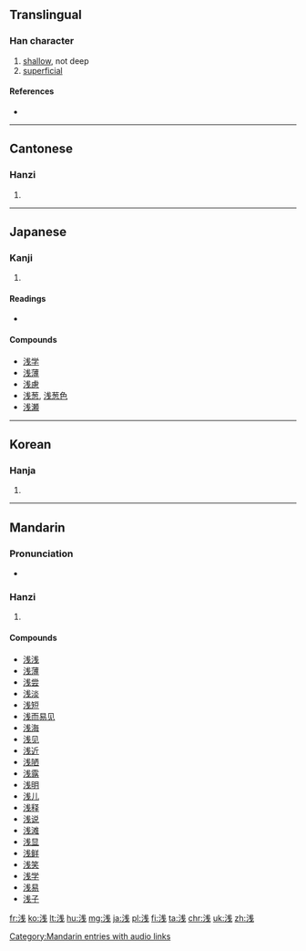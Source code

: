 {{also|淺}}
==Translingual==

===Han character===
{{Han char|rn=85|rad=水|as=06|snj=8|sn=9|four=|canj=水戈十 (EIJ)}}

# [[shallow]], not deep
# [[superficial]]

====References====
* {{Han ref|kx=0619.121|dkj=17452|hdz=31579.010|uh=6D45|ud=27973}}

----

==Cantonese==

===Hanzi===
{{yue-hanzi|jyut=|y=chin2|tra=淺}}

# {{defn|lang=yue|sort=水06}}

----

==Japanese==
{{ja-forms|浅|浅|[[淺]]}}

===Kanji===
{{ja-kanji|grade=4|rs=水06}}

# {{defn|lang=ja|sort=水06}}

====Readings====
* {{ja-readings|on=[[せん]] (sen)|kun=[[あさい]] (asai)}}

====Compounds====
* [[浅学]]
* [[浅薄]]
* [[浅慮]]
* [[浅葱]], [[浅葱色]]
* [[浅瀬]]

----

==Korean==

===Hanja===
{{ko-hanja|hangeul=천|eumhun=|rv=cheon|mr=ch'ŏn|y=chen}}

# {{defn|lang=ko|sort=水06}}

----

==Mandarin==

===Pronunciation===
* {{audio|zh-qiǎn.ogg|audio|lang=cmn}}

===Hanzi===
{{cmn-hanzi|tra=淺|pin=[[qiǎn]] ([[qian3]])|wg=ch'ien<sup>3</sup>}}

# {{defn|lang=cmn|sort=水06}}

====Compounds====
* [[浅浅]]
* [[浅薄]]
* [[浅尝]]
* [[浅淡]]
* [[浅短]]
* [[浅而易见]]
* [[浅海]]
* [[浅见]]
* [[浅近]]
* [[浅陋]]
* [[浅露]]
* [[浅明]]
* [[浅儿]]
* [[浅释]]
* [[浅说]]
* [[浅滩]]
* [[浅显]]
* [[浅鲜]]
* [[浅笑]]
* [[浅学]]
* [[浅易]]
* [[浅子]]

[[Category:Mandarin entries with audio links]]

[[fr:浅]]
[[ko:浅]]
[[lt:浅]]
[[hu:浅]]
[[mg:浅]]
[[ja:浅]]
[[pl:浅]]
[[fi:浅]]
[[ta:浅]]
[[chr:浅]]
[[uk:浅]]
[[zh:浅]]